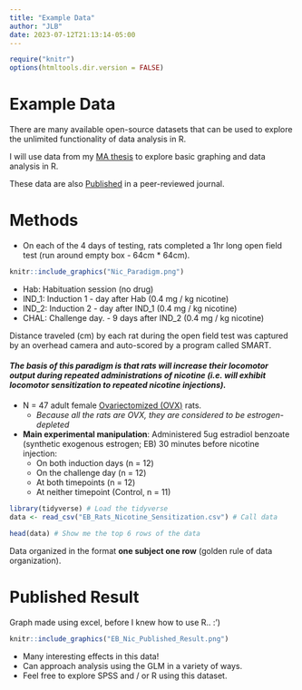 ```yaml
---
title: "Example Data"
author: "JLB"
date: 2023-07-12T21:13:14-05:00
---
```


```r
require("knitr")
options(htmltools.dir.version = FALSE)
```

# Example Data 

There are many available open-source datasets that can be used to explore the unlimited functionality of data analysis in R. 

I will use data from my [MA thesis](https://dr.library.brocku.ca/handle/10464/14553?show=full) to explore basic graphing and data analysis in R. 

These data are also [Published](https://pubmed.ncbi.nlm.nih.gov/33130925/) in a peer-reviewed journal.

# Methods

- On each of the 4 days of testing, rats completed a 1hr long open field test (run around empty box - 64cm * 64cm).

```r
knitr::include_graphics("Nic_Paradigm.png")
```

  + Hab: Habituation session (no drug)
  + IND_1: Induction 1 - day after Hab (0.4 mg / kg nicotine)
  + IND_2: Induction 2 - day after IND_1 (0.4 mg / kg nicotine)
  + CHAL: Challenge day. - 9 days after IND_2 (0.4 mg / kg nicotine)

Distance traveled (cm) by each rat during the open field test was captured by an overhead camera and auto-scored by a program called SMART. 

#### *The basis of this paradigm is that rats will increase their locomotor output during repeated administrations of nicotine (i.e. will exhibit locomotor sensitization to repeated nicotine injections).*

- N = 47 adult female [Ovariectomized (OVX)](https://en.wikipedia.org/wiki/Oophorectomy) rats. 
    + *Because all the rats are OVX, they are considered to be estrogen-depleted*

- **Main experimental manipulation**: Administered 5ug estradiol benzoate (synthetic exogenous estrogen; EB) 30 minutes before nicotine injection:
  + On both induction days (n = 12)
  + On the challenge day (n = 12)
  + At both timepoints (n = 12)
  + At neither timepoint (Control, n = 11)

```r
library(tidyverse) # Load the tidyverse
data <- read_csv("EB_Rats_Nicotine_Sensitization.csv") # Call data
```

```r
head(data) # Show me the top 6 rows of the data
```

Data organized in the format **one subject one row** (golden rule of data organization).

# Published Result 

Graph made using excel, before I knew how to use R.. :') 

```r
knitr::include_graphics("EB_Nic_Published_Result.png")
```

- Many interesting effects in this data!
- Can approach analysis using the GLM in a variety of ways. 
- Feel free to explore SPSS and / or R using this dataset. 



